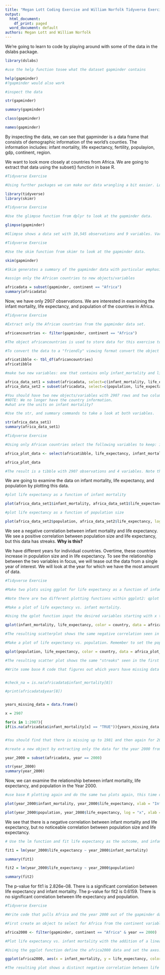 ```yaml
---
title: "Megan Lott Coding Exercise and William Norfolk Tidyverse Exercise"
output:
  html_document:
    df_print: paged
  word_document: default
authors: Megan Lott and William Norfolk
---
```


We're going to learn to code by playing around with some of the data in the dslabs package. 

```r
library(dslabs)

#use the help function tosee what the dataset gapminder contains

help(gapminder)
#?gapminder would also work

#inspect the data 

str(gapminder)

summary(gapminder)

class(gapminder)

names(gapminder)

```

By inspecting the data, we can see that gapminder is a data frame that consists of demographic information of the world's counties. The information includes: infant mortality, life expectancy, fertility, populayion, gdp, continent, region. 

We want to look more closely at countries from Africa. We are going to extract that data using the subset() function in base R. 

```r
#Tidyverse Exercise 

#Using further packages we can make our data wrangling a bit easier. Load the tidyverse and skimr packages.

library(tidyverse)
library(skimr)

```

```r
#Tidyverse Exercise

#Use the glimpse function from dplyr to look at the gapminder data.

glimpse(gapminder)

#Glimpse shows a data set with 10,545 observations and 9 variables. Variables are listed in rows containing the variable name, class, and a few early observations from the set. Glimpse appears to be similar to a "cleaner" version of the str function.

```

```r
#Tidyverse Exercise

#Use the skim function from skimr to look at the gapminder data.

skim(gapminder)

#Skim generates a summary of the gapminder data with particular emphasis on the variables in the set. Skim breaks down each of the variables and provides a short summary that is relevant to the data class. Skim also provides the total obsevations and missing values for each variable in the data set. 
```

```r

#assign only the African countries to new objects/variables 

africadata = subset(gapminder, continent == "Africa")
summary(africadata)


```

Now, we have only 2907 observations. We are interested in examining the infant mortality, life expectancy, and population of the countries in Africa.

```r
#Tidyverse Exercise

#Extract only the African countries from the gapminder data set. 

africancountries <- filter(gapminder, continent == "Africa")

#The object africancountries is used to store data for this exercise to distinguish itself from the previous object africadata. It should be noted that both objects contain the same data with 2907 observations and 9 variables. 

#To convert the data to a "friendly" viewing format convert the object africancountries into a tibble. This step is not mandatory, however it formats the data into a clean view and prevents R from printing all of the data into the console if you view the object. Note the number of observations and variables remains the same.

africatibble <- tbl_df(africancountries)
africatibble

```


```r

#make two new variables: one that contains only infant_mortality and life_expectancy and one that contains only population and life_expectancy. The c() function might be useful to efficiently pull out the variables you want. 

africa_data_set1 = subset(africadata, select=c(infant_mortality, life_expectancy))
africa_data_set2 = subset(africadata, select=c(population, life_expectancy))

#You should have two new objects/variables with 2907 rows and two columns.
#NOTE: We no longer have the country information. 
#what are the units on infant mortality?

#Use the str, and summary commands to take a look at both variables.

str(africa_data_set1)
summary(africa_data_set1)


```

```r
#Tidyverse Exercise

#Using only African countries select the following variables to keep: infant_mortality, life_expectancy, population, and country. Create a new object using the previously made africatibble and use the select function to choose the variables of interest. 

africa_plot_data <- select(africatibble, life_expectancy, infant_mortality, population, country)

africa_plot_data

#The result is a tibble with 2907 observations and 4 variables. Note this outcome could also be acheived by selecting all variables that are not of interest and placing a - symbol in front of each of their names. 

```




We are going to examine the data on infant mortality, life expectancy, and population by plotting this data. 

```r
#plot life expectancy as a function of infant mortality 

plot(africa_data_set1$infant_mortality, africa_data_set1$life_expectancy, xlab = "Infant Mortality Rate (deaths per 1,000 births)", ylab = "Life Expectancy (Years)", main = "Life Expectancy as a Function of Infant Mortality in African Countries")

#plot life expectancy as a function of population size 

plot(africa_data_set2$population, africa_data_set2$life_expectancy, log = "x", xlab = "Population (log)", ylab = "Life Expectancy (Years)", main = "Life Expectancy as a Function of Population in African Countries")
```

We see a negative correlation between infant mortality and life expectancy. We see a positive correlation between population size and life expectancy, but this data has streaks. **Why is this?**

We have different years for individual countries. Overtime, these countries increase in population size and in life expectancy. To see the relationship between the two variables in focus, we will tease out the data from a single year of interest. We will look at the year for which we have the most amount of data. 

```r
#Tidyverse Exercise 

#Make two plots using ggplot for life expectancy as a function of infant mortality and population. Assign different colors for each country in the data set. 

#Note there are two different plotting functions within ggplot2: qplot (quick plot) and ggplot. qplot is streamlined and useful for simple figures and ggplot is ideal for more complex figures. I will use qplot for my first two plots and ggplot for the third.

#Make a plot of life expectancy vs. infant mortality.

#Using the qplot function input the desired variables starting with x then y, color defines the data point color, data assigns the africa_plot_data object, the labs function creates professional labels for the x and y axes, and the theme function sets formatting to the figure legend. 

qplot(infant_mortality, life_expectancy, color = country, data = africa_plot_data) + labs(y = "Life Expectancy", x = "Infant Mortality") + theme(legend.key.size = unit(0.2, "cm"), legend.key.width = unit(0.1, "cm"))

#The resulting scatterplot shows the same negative correlation seen in the previous exercise with the addition of a color coded legend to illistrate different countries. The warning of the removal of 226 rows is consistent with the measure of NA values for infant mortality and was expected with the creation of this plot. 

#Make a plot of life expectancy vs. population. Remember to set the population size to a log scale.

qplot(population, life_expectancy, color = country, data = africa_plot_data) + labs(y = "Life Expectancy", x = "Population (log10)") + scale_x_log10() + theme(legend.key.size = unit(0.2, "cm"), legend.key.width = unit(0.1, "cm"))

#The resulting scatter plot shows the same "streaks" seen in the first coding exercise with the addition of color coded countries. With the addition of color it is easier to see that as population within a country increases life expectancy increases also. The warning of the removal of 51 rows is consistent with the measure of NA values for population and was expected with the creation of this plot.  

```


```r

#Write some base R code that figures out which years have missing data for infant mortality. The is.na() function might be helpful. You can use the print() function to print the missing years to the console.


#check_na = is.na(africadata$infant_mortality[8])

#print(africadata$year[8])


years_missing_data = data.frame()

x = 2907

for(x in 1:2907){
if(is.na(africadata$infant_mortality[x] == "TRUE")){years_missing_data = rbind(years_missing_data, africadata$year[x])}}


#You should find that there is missing up to 1981 and then again for 2016. So we’ll avoid those years and go with 2000 instead. 

#create a new object by extracting only the data for the year 2000 from the africadata object. You should end up with 51 observations and 9 variables. Check it with str and summary

year_2000 = subset(africadata, year == 2000)

str(year_2000)
summary(year_2000)

```

Now, we can examine the relationship between infant mortality, life expectancy, and population in the Year 2000. 

```r

#use base R plotting again and do the same two plots again, this time only for the year 2000

plot(year_2000$infant_mortality, year_2000$life_expectancy, xlab = "Infant Mortality Rate (deaths per 1,000 births)", ylab = "Life Expectancy (Years)", main = "Life Expectancy vs. Infant Mortality in African Countries in the Year 2000")

plot(year_2000$population, year_2000$life_expectancy, log = "x", xlab = "Population (log)", ylab = "Life Expectancy (Years)", main = "Life Expectancy vs. Population in African Countries in the Year 2000")


```

We see that there is a negative correlation between infant mortality and life expectancy, but no noticeable correlation between population size and life expectancy. 

```r
# Use the lm function and fit life expectancy as the outcome, and infant mortality as the predictor. Then use the population size as the predictor. 

fit1 = lm(year_2000$life_expectancy ~ year_2000$infant_mortality)

summary(fit1)

fit2 = lm(year_2000$life_expectancy ~ year_2000$population)

summary(fit2)

```

The p-value for fit1 is 2.826e-08. There is a significant correlation between life expectancy and infant mortality. The p-value for fit2 is 0.6159. There is no significant correlation between life expectancy and population. 

```r
#Tidyverse Exercise

#Write code that pulls Africa and the year 2000 out of the gapminder data set and then plot life expectancy as a function of infant mortality with a linear fit model added. 

#First create an object to select for Africa from the continent variable, and 2000 from the year variable.

africa2000 <- filter(gapminder, continent == "Africa" & year == 2000)

#Plot life expectancy vs. infant mortality with the addition of a linear fit model. 

#Using the ggplot function define the africa2000 data and set the axes. geom_point defines a scatterplot, stat_smooth applies the linear fit with the method set to "lm", col sets the color of the regression line, se applies or removes the standard error field surrounding the line. 

ggplot(africa2000, aes(x = infant_mortality, y = life_expectancy, color = country)) + geom_point() + stat_smooth(method = "lm", col = "black", se = FALSE) + labs(y = "Life Expectancy", x = "Infant Mortality") + theme(legend.key.size = unit(0.2, "cm"), legend.key.width = unit(0.1, "cm"))

#The resulting plot shows a distinct negative correlation between life expectancy and infant mortality as expected from the previous exercise. 

```

